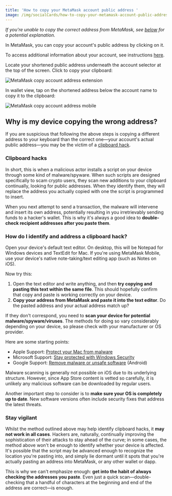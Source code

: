 ```yaml
---
title: 'How to copy your MetaMask account public address '
image: /img/socialCards/how-to-copy-your-metamask-account-public-address-.jpg
---
```



<CustomLayout />


_If you're unable to copy the correct address from MetaMask, see [below](#why-is-my-device-copying-the-wrong-address) for a potential explanation._

In MetaMask, you can copy your account's public address by clicking on it.

To access additional information about your account, see instructions [here](/managing-my-wallet/accounts-and-addresses/how-to-view-your-account-details-and-public-address).

<Tabs>

<TabItem value="Extension" label="Extension">

Locate your shortened public address underneath the account selector at the top of the screen. Click to copy your clipboard:

<div class="center-container">
  <div class="img-small">
    <img
      src={
        require("../../../img/managing-my-wallet/accounts-and-addresses/how-to-copy-your-metamask-account-public-address-/MetaMask_copy_account_address_extension.gif")
          .default
      }
      alt="MetaMask copy account address extension"
    />
  </div>
</div>

</TabItem>

<TabItem value="Mobile" label="Mobile">

In wallet view, tap on the shortened address below the account name to copy it to the clipboard:

<div class="center-container">
  <div class="img-small">
    <img
      src={
        require("../../../img/managing-my-wallet/accounts-and-addresses/how-to-copy-your-metamask-account-public-address-/MetaMask_copy_account_address_mobile.gif")
          .default
      }
      alt="MetaMask copy account address mobile"
    />
  </div>
</div>

</TabItem>

</Tabs>

## **Why is my device copying the wrong address?**

If you are suspicious that following the above steps is copying a different address to your keyboard than the correct one—your account's actual public address—you may be the victim of a [clipboard hack](/privacy-and-security/staying-safe-in-web3/clipboard-hacking).

### Clipboard hacks

In short, this is when a malicious actor installs a script on your device through some kind of malware/spyware. When such scripts are designed specifically to scam crypto users, they scan new additions to your clipboard continually, looking for public addresses. When they identify them, they will replace the address you actually copied with one the script is programmed to insert.

When you next attempt to send a transaction, the malware will intervene and insert its own address, potentially resulting in you irretrievably sending funds to a hacker's wallet. This is why it's always a good idea to **double-check recipient addresses after you paste them**.

### How do I identify and address a clipboard hack?

Open your device's default text editor. On desktop, this will be Notepad for Windows devices and TextEdit for Mac. If you're using MetaMask Mobile, use your device's native note-taking/text editing app (such as Notes on iOS).

Now try this:

1. Open the text editor and write anything, and then **try copying and pasting this text within the same file**. This should hopefully confirm that copy and paste is working correctly on your device.
2. **Copy your address from MetaMask and paste it into the text editor**. Do the pasted address and your actual address match up?

If they don't correspond, you need to **scan your device for potential malware/spyware/viruses**. The methods for doing so vary considerably depending on your device, so please check with your manufacturer or OS provider.

Here are some starting points:

- Apple Support: [Protect your Mac from malware](https://support.apple.com/en-gb/guide/mac-help/mh40596/12.0/mac/12.0)
- Microsoft Support: [Stay protected with Windows Security](https://support.microsoft.com/en-us/windows/stay-protected-with-windows-security-2ae0363d-0ada-c064-8b56-6a39afb6a963)
- Google Support: [Remove malware or unsafe software](https://support.google.com/accounts/answer/9924802?hl=en&co=GENIE.Platform%3DAndroid#zippy=) (Android)

Malware scanning is generally not possible on iOS due to its underlying structure. However, since App Store content is vetted so carefully, it is unlikely any malicious software can be downloaded by regular users.

Another important step to consider is to **make sure your OS is completely up to date**. New software versions often include security fixes that address the latest threats.

### Stay vigilant

Whilst the method outlined above may help identify clipboard hacks, it **may not work in all cases**. Hackers are, naturally, continually improving the sophistication of their attacks to stay ahead of the curve; in some cases, the method above won't be enough to identify whether your device is affected. It's possible that the script may be advanced enough to recognize the location you're pasting into, and simply lie dormant until it spots that you're actually pasting an address into MetaMask, or any other wallet or dapp.

This is why we can't emphasize enough: **get into the habit of always checking the addresses you paste**. Even just a quick scan—double-checking that a handful of characters at the beginning and end of the address are correct—is enough.
